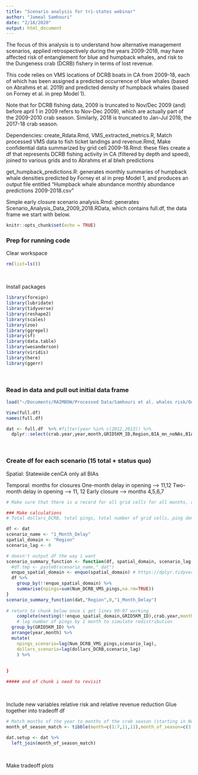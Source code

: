 ```yaml
---
title: "Scenario analysis for tri-states webinar"
author: "Jameal Samhouri"
date: "2/18/2020"
output: html_document
---
```


The focus of this analysis is to understand how alternative management scenarios, applied retrospectively during the years 2009-2018, may have affected risk of entanglement for blue and humpback whales, and risk to the Dungeness crab (DCRB) fishery in terms of lost revenue.

This code relies on VMS locations of DCRB boats in CA from 2009-18, each of which has been assigned a predicted occurrence of blue whales (based on Abrahms et al. 2019) and predicted density of humpback whales (based on Forney et al. in prep Model 1). 

Note that for DCRB fishing data, 2009 is truncated to Nov/Dec 2009 (and) before april 1 in 2009 refers to Nov-Dec 2009), which are actually part of the 2009-2010 crab season. Similarly, 2018 is truncated to Jan-Jul 2018, the 2017-18 crab season.

Dependencies:
create_Rdata.Rmd, VMS_extracted_metrics.R, Match processed VMS data to fish ticket landings and revenue.Rmd, Make confidential data summarized by grid cell 2009-18.Rmd: these files create a df that represents DCRB fishing activity in CA (filtered by depth and speed), joined to various grids and to Abrahms et al blwh predictions

get_humpback_predictions.R: generates monthly summaries of humpback whale densities predicted by Forney et al in prep Model 1, and produces an output file entitled "Humpback whale abundance monthly abundance predictions 2009-2018.csv"

Simple early closure scenario analysis.Rmd: generates Scenario_Analysis_Data_2009_2018.RData, which contains full.df, the data frame we start with below.

```r
knitr::opts_chunk$set(echo = TRUE)
```

### Prep for running code
Clear workspace
```r
rm(list=ls())
```
<br>

Install packages
```r
library(foreign)
library(lubridate)
library(tidyverse)
library(reshape2)
library(scales)
library(zoo)
library(ggrepel)
library(sf)
library(data.table)
library(wesanderson)
library(viridis)
library(here)
library(ggerr)
```
<br>

### Read in data and pull out initial data frame
```r
load("~/Documents/RAIMBOW/Processed Data/Samhouri et al. whales risk/Output_Data/Scenario_Analysis_Data_2009_2018.RData")

View(full.df)
names(full.df)

dat <- full.df  %>% #filter(year %in% c(2012,2013)) %>% 
  dplyr::select(crab.year,year,month,GRID5KM_ID,Region,BIA_mn_noNAs,BIA_bm_noNAs,dollars_DCRB,Num_DCRB_VMS_pings,Blue_occurrence,H_Avg_Abund)

```
<br>


### Create df for each scenario (15 total + status quo) 

Spatial:
Statewide
cenCA only
all BIAs

Temporal: months for closures
One-month delay in opening --> 11,12
Two-month delay in opening --> 11, 12
Early closure --> months 4,5,6,7


```r

# Make sure that there is a record for all grid cells for all months, and fill in missing ping values with zeroes. this is necessary because we need to "look back" (use lags) in the next step

### Make calculations
# Total dollars_DCRB, total pings, total number of grid cells, ping density, mean whale abundance, and risk metrics

df <- dat
scenario_name <- "1_Month_Delay"
spatial_domain <- "Region"
scenario_lag <- 0

# doesn't output df the way i want
scenario_summary_function <- function(df, spatial_domain, scenario_lag, scenario_name) {
  #df.tmp <- paste0(scenario_name,"_dat")
  enquo_spatial_domain <- enquo(spatial_domain) # https://dplyr.tidyverse.org/articles/programming.html
  df %>%
    group_by(!!enquo_spatial_domain) %>%
    summarise(npings=sum(Num_DCRB_VMS_pings,na.rm=TRUE))
}
scenario_summary_function(dat,"Region",0,"1_Month_Delay")
    
# return to chunk below once i get lines 90-97 working
    complete(nesting(!!enquo_spatial_domain,GRID5KM_ID),crab.year,month=1:12,fill=list(dollars_DCRB=0, Num_DCRB_VMS_pings=0)) %>% 
    # lag number of pings by 1 month to simulate redistribution
  group_by(GRID5KM_ID) %>% 
  arrange(year,month) %>% 
  mutate(
    npings_scenario=lag(Num_DCRB_VMS_pings,scenario_lag),
    dollars_scenario=lag(dollars_DCRB,scenario_lag)
    ) %>%
  
  
}

##### end of chunk i need to revisit


```
<br>




Include new variables relative risk and relative revenue reduction
Glue together into tradeoff df
```r

# Match months of the year to months of the crab season (starting in November)
month_of_season_match <- tibble(month=c(1:7,11,12),month_of_season=c(3:9,1:2))

dat.setup <- dat %>% 
  left_join(month_of_season_match) 

```
<br>

Make tradeoff plots
```r



```
<br>


